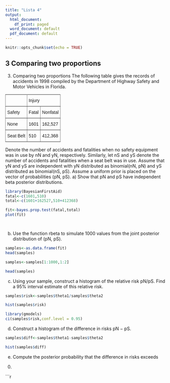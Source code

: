 ```yaml
---
title: "Lista 4"
output:
  html_document:
    df_print: paged
  word_document: default
  pdf_document: default
---
```


```r
knitr::opts_chunk$set(echo = TRUE)
```

## 3 Comparing two proportions

3. Comparing two proportions
The following table gives the records of accidents in 1998 compiled by the Department of Highway Safety and Motor Vehicles in Florida.

<style type="text/css">
.tg  {border-collapse:collapse;border-spacing:0;}
.tg td{font-family:Arial, sans-serif;font-size:14px;padding:10px 5px;border-style:solid;border-width:1px;overflow:hidden;word-break:normal;border-color:black;}
.tg th{font-family:Arial, sans-serif;font-size:14px;font-weight:normal;padding:10px 5px;border-style:solid;border-width:1px;overflow:hidden;word-break:normal;border-color:black;}
.tg .tg-0pky{border-color:inherit;text-align:left;vertical-align:top}
</style>
<table class="tg">
  <tr>
    <th class="tg-0pky"></th>
    <th class="tg-0pky" colspan="2">Injury</th>
  </tr>
  <tr>
    <th class="tg-0pky">Safety</th>
    <th class="tg-0pky">Fatal</th>
    <th class="tg-0pky">Nonfatal</th>
  </tr>
  <tr>
    <td class="tg-0pky">None</td>
    <td class="tg-0pky">1601</td>
    <td class="tg-0pky">162,527</td>
  </tr>
  <tr>
    <td class="tg-0pky">Seat Belt</td>
    <td class="tg-0pky">510</td>
    <td class="tg-0pky">412,368</td>
  </tr>
</table>

Denote the number of accidents and fatalities when no safety equipment
was in use by nN and yN, respectively. Similarly, let nS and yS denote the
number of accidents and fatalities when a seat belt was in use. Assume
that yN and yS are independent with yN distributed as binomial(nN, pN)
and yS distributed as binomial(nS, pS). Assume a uniform prior is placed
on the vector of probabilities (pN, pS).
a) Show that pN and pS have independent beta posterior distributions.


```r
library(BayesianFirstAid)
fatal<-c(1601,510)
total<-c(1601+162527,510+412368)

fit<-bayes.prop.test(fatal,total)
plot(fit)




```


b) Use the function rbeta to simulate 1000 values from the joint posterior
distribution of (pN, pS).


```r
samples<-as.data.frame(fit)
head(samples)

samples<-samples[1:1000,1:2]

head(samples)

```
c) Using your sample, construct a histogram of the relative risk pN/pS.
Find a 95% interval estimate of this relative risk.

```r

samples$risk<-samples$theta1/samples$theta2

hist(samples$risk)

library(gmodels)
ci(samples$risk,conf.level = 0.95)


```


d) Construct a histogram of the difference in risks pN − pS.

```r

samples$diff<-samples$theta1-samples$theta2

hist(samples$diff)

```

e) Compute the posterior probability that the difference in risks exceeds
0.

```r



